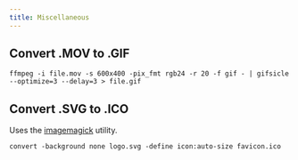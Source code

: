 ```yaml
---
title: Miscellaneous
---
```


## Convert .MOV to .GIF

`ffmpeg -i file.mov -s 600x400 -pix_fmt rgb24 -r 20 -f gif - | gifsicle --optimize=3 --delay=3 > file.gif`

## Convert .SVG to .ICO

Uses the [imagemagick](https://imagemagick.org/index.php) utility.

`convert -background none logo.svg -define icon:auto-size favicon.ico`
